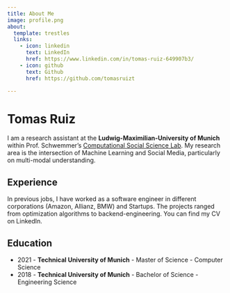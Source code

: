```yaml
---
title: About Me
image: profile.png
about:
  template: trestles
  links:
    - icon: linkedin
      text: LinkedIn
      href: https://www.linkedin.com/in/tomas-ruiz-649907b3/
    - icon: github
      text: Github
      href: https://github.com/tomasruizt

---
```


# Tomas Ruiz

I am a research assistant at the **Ludwig-Maximilian-University of Munich** within Prof. Schwemmer's [Computational Social Science Lab](https://www.css.soziologie.uni-muenchen.de/index.html). My research area is the intersection of Machine Learning and Social Media, particularly on multi-modal understanding.

## Experience

In previous jobs, I have worked as a software engineer in different corporations (Amazon, Allianz, BMW) and Startups. The projects ranged from optimization algorithms to backend-engineering. You can find my CV on LinkedIn.

## Education

* 2021 - **Technical University of Munich** - Master of Science - Computer Science
* 2018 - **Technical University of Munich** - Bachelor of Science - Engineering Science
